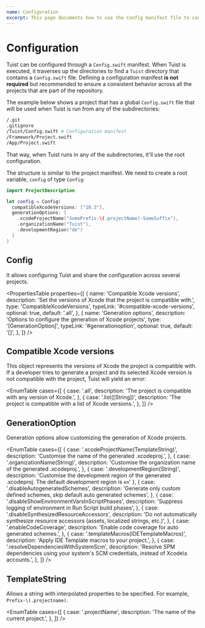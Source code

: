 ```yaml
---
name: Configuration
excerpt: This page documents how to use the Config manifest file to configure Tuist's functionalities globally.
---
```



# Configuration

Tuist can be configured through a `Config.swift` manifest.
When Tuist is executed, it traverses up the directories to find a `Tuist` directory that contains a `Config.swift` file.
Defining a configuration manifest **is not required** but recommended to ensure a consistent behavior across all the projects that are part of the repository.

The example below shows a project that has a global `Config.swift` file that will be used when Tuist is run from any of the subdirectories:

```bash
/.git
.gitignore
/Tuist/Config.swift # Configuration manifest
/Framework/Project.swift
/App/Project.swift
```

That way, when Tuist runs in any of the subdirectories, it'll use the root configuration.

The structure is similar to the project manifest. We need to create a root variable, `config` of type `Config`:

```swift
import ProjectDescription

let config = Config(
  compatibleXcodeVersions: ["10.3"],
  generationOptions: [
    .xcodeProjectName("SomePrefix-\(.projectName)-SomeSuffix"),
    .organizationName("Tuist"),
    .developmentRegion("de")
  ]
)
```

## Config

It allows configuring Tuist and share the configuration across several projects.

<PropertiesTable
  properties={[
    {
      name: 'Compatible Xcode versions',
      description:
        'Set the versions of Xcode that the project is compatible with.',
      type: 'CompatibleXcodeVersions',
      typeLink: '#compatible-xcode-versions',
      optional: true,
      default: '.all',
    },
    {
      name: 'Generation options',
      description: 'Options to configure the generation of Xcode projects',
      type: '[GenerationOption]',
      typeLink: '#generationoption',
      optional: true,
      default: '[]',
    },
  ]}
/>

## Compatible Xcode versions

This object represents the versions of Xcode the project is compatible with. If a developer tries to generate a project and its selected Xcode version is not compatible with the project, Tuist will yield an error:

<EnumTable
  cases={[
    {
      case: '.all',
      description: 'The project is compatible with any version of Xcode.',
    },
    {
      case: '.list([String])',
      description: 'The project is compatible with a list of Xcode versions.',
    },
  ]}
/>

<Message
  info
  title="ExpressibleByArrayLiteral and ExpressibleByStringLiteral"
  description="Note that 'CompatibleXcodeVersions' can also be initialized with a string or array of strings that represent the supported Xcode versions."
/>

## GenerationOption

Generation options allow customizing the generation of Xcode projects.

<EnumTable
  cases={[
    {
      case: '.xcodeProjectName(TemplateString)',
      description:
        'Customise the name of the generated .xcodeproj.',
    },
    {
      case: '.organizationName(String)',
      description:
        'Customise the organization name of the generated .xcodeproj.',
    },
    {
      case: '.developmentRegion(String)',
      description:
        'Customise the development region of the generated .xcodeproj. The default development region is `en`'
    },
    {
      case: '.disableAutogeneratedSchemes',
      description:
        'Generate only custom defined schemes, skip default auto generated schemes',
    },
    {
      case: '.disableShowEnvironmentVarsInScriptPhases',
      description:
        'Suppress logging of environment in Run Script build phases',
    },
    {
      case: '.disableSynthesizedResourceAccessors',
      description:
        'Do not automatically synthesize resource accessors (assets, localized strings, etc.)',
    },
    {
      case: '.enableCodeCoverage',
      description:
        'Enable code coverage for auto generated schemes.',
    },
    {
      case: '.templateMacros(IDETemplateMacros)',
      description:
        'Apply IDE Template macros to your project.',
    },
    {
      case: '.resolveDependenciesWithSystemScm',
      description:
        'Resolve SPM dependencies using your system\'s SCM credentials, instead of Xcode\s accounts.',
    },
  ]}
/>

## TemplateString

Allows a string with interpolated properties to be specified. For example, `Prefix-\(.projectname)`.

<EnumTable
  cases={[
    {
      case: '.projectName',
      description: 'The name of the current project.',
    },
  ]}
/>
